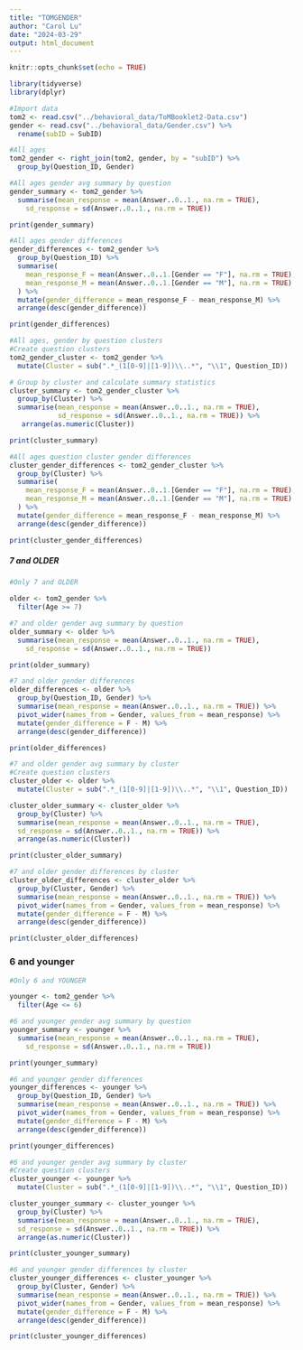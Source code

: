 ```yaml
---
title: "TOMGENDER"
author: "Carol Lu"
date: "2024-03-29"
output: html_document
---
```


```r
knitr::opts_chunk$set(echo = TRUE)
```

```r
library(tidyverse)
library(dplyr)
```

```r
#Import data
tom2 <- read.csv("../behavioral_data/ToMBooklet2-Data.csv")
gender <- read.csv("../behavioral_data/Gender.csv") %>%
  rename(subID = SubID)
```

```r
#All ages
tom2_gender <- right_join(tom2, gender, by = "subID") %>%
  group_by(Question_ID, Gender)
```

```r
#All ages gender avg summary by question
gender_summary <- tom2_gender %>%
  summarise(mean_response = mean(Answer..0..1., na.rm = TRUE),
    sd_response = sd(Answer..0..1., na.rm = TRUE))

print(gender_summary)
```

```r
#All ages gender differences
gender_differences <- tom2_gender %>%
  group_by(Question_ID) %>%
  summarise(
    mean_response_F = mean(Answer..0..1.[Gender == "F"], na.rm = TRUE),
    mean_response_M = mean(Answer..0..1.[Gender == "M"], na.rm = TRUE)
  ) %>%
  mutate(gender_difference = mean_response_F - mean_response_M) %>%
  arrange(desc(gender_difference))

print(gender_differences)
```
```r
#All ages, gender by question clusters
#Create question clusters
tom2_gender_cluster <- tom2_gender %>%
  mutate(Cluster = sub(".*_(1[0-9]|[1-9])\\..*", "\\1", Question_ID))

# Group by cluster and calculate summary statistics
cluster_summary <- tom2_gender_cluster %>%
  group_by(Cluster) %>%
  summarise(mean_response = mean(Answer..0..1., na.rm = TRUE),
            sd_response = sd(Answer..0..1., na.rm = TRUE)) %>%
   arrange(as.numeric(Cluster))

print(cluster_summary)
```

```r
#All ages question cluster gender differences
cluster_gender_differences <- tom2_gender_cluster %>%
  group_by(Cluster) %>%
  summarise(
    mean_response_F = mean(Answer..0..1.[Gender == "F"], na.rm = TRUE),
    mean_response_M = mean(Answer..0..1.[Gender == "M"], na.rm = TRUE)
  ) %>%
  mutate(gender_difference = mean_response_F - mean_response_M) %>%
  arrange(desc(gender_difference))

print(cluster_gender_differences)
```


##### 7 and OLDER
```r
#Only 7 and OLDER

older <- tom2_gender %>%
  filter(Age >= 7)
```

```r
#7 and older gender avg summary by question
older_summary <- older %>%
  summarise(mean_response = mean(Answer..0..1., na.rm = TRUE),
    sd_response = sd(Answer..0..1., na.rm = TRUE))

print(older_summary)
```

```r
#7 and older gender differences
older_differences <- older %>%
  group_by(Question_ID, Gender) %>%
  summarise(mean_response = mean(Answer..0..1., na.rm = TRUE)) %>%
  pivot_wider(names_from = Gender, values_from = mean_response) %>%
  mutate(gender_difference = F - M) %>%
  arrange(desc(gender_difference))

print(older_differences)
```
```r
#7 and older gender avg summary by cluster
#Create question clusters
cluster_older <- older %>%
  mutate(Cluster = sub(".*_(1[0-9]|[1-9])\\..*", "\\1", Question_ID))

cluster_older_summary <- cluster_older %>%
  group_by(Cluster) %>%
  summarise(mean_response = mean(Answer..0..1., na.rm = TRUE),
  sd_response = sd(Answer..0..1., na.rm = TRUE)) %>%
  arrange(as.numeric(Cluster))

print(cluster_older_summary)
```

```r
#7 and older gender differences by cluster
cluster_older_differences <- cluster_older %>%
  group_by(Cluster, Gender) %>%
  summarise(mean_response = mean(Answer..0..1., na.rm = TRUE)) %>%
  pivot_wider(names_from = Gender, values_from = mean_response) %>%
  mutate(gender_difference = F - M) %>%
  arrange(desc(gender_difference))

print(cluster_older_differences)
```

### 6 and younger
```r
#Only 6 and YOUNGER

younger <- tom2_gender %>%
  filter(Age <= 6)
```

```r
#6 and younger gender avg summary by question
younger_summary <- younger %>%
  summarise(mean_response = mean(Answer..0..1., na.rm = TRUE),
    sd_response = sd(Answer..0..1., na.rm = TRUE))

print(younger_summary)
```

```r
#6 and younger gender differences
younger_differences <- younger %>%
  group_by(Question_ID, Gender) %>%
  summarise(mean_response = mean(Answer..0..1., na.rm = TRUE)) %>%
  pivot_wider(names_from = Gender, values_from = mean_response) %>%
  mutate(gender_difference = F - M) %>%
  arrange(desc(gender_difference))

print(younger_differences)
```

```r
#6 and younger gender avg summary by cluster
#Create question clusters
cluster_younger <- younger %>%
  mutate(Cluster = sub(".*_(1[0-9]|[1-9])\\..*", "\\1", Question_ID))

cluster_younger_summary <- cluster_younger %>%
  group_by(Cluster) %>%
  summarise(mean_response = mean(Answer..0..1., na.rm = TRUE),
  sd_response = sd(Answer..0..1., na.rm = TRUE)) %>%
  arrange(as.numeric(Cluster))

print(cluster_younger_summary)
```

```r
#6 and younger gender differences by cluster
cluster_younger_differences <- cluster_younger %>%
  group_by(Cluster, Gender) %>%
  summarise(mean_response = mean(Answer..0..1., na.rm = TRUE)) %>%
  pivot_wider(names_from = Gender, values_from = mean_response) %>%
  mutate(gender_difference = F - M) %>%
  arrange(desc(gender_difference))

print(cluster_younger_differences)
```

